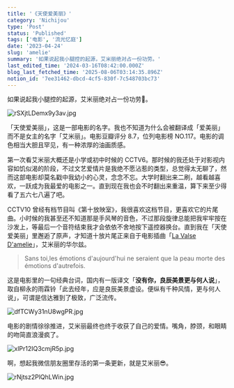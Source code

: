 ```yaml
---
title: '《天使爱美丽》'
category: 'Nichijou'
type: 'Post'
status: 'Published'
tags: ['电影', '流光忆庭']
date: '2023-04-24'
slug: 'amelie'
summary: '如果说起我小腿控的起源，艾米丽绝对占一份功劳。'
last_edited_time: '2024-03-16T08:42:00.000Z'
blog_last_fetched_time: '2025-08-06T03:14:35.896Z'
notion_id: '7ee31462-dbcd-4cf5-830f-7c548703bc73'
---
```


如果说起我小腿控的起源，艾米丽绝对占一份功劳🫣。

![rSXjtLDemx9y3av.jpg](https://cdn.sa.net/2024/03/16/rSXjtLDemx9y3av.jpg)

「天使爱美丽」，这是一部电影的名字。我也不知道为什么会被翻译成「爱美丽」而不是女主的名字「艾米丽」。电影豆瓣评分 8.7，位列电影榜 NO.117。电影的调色相当大胆且罕见，有一种浓厚的油画质感。

第一次看艾米丽大概还是小学或初中时候的 CCTV6。那时候的我还处于对影视内容如饥似渴的阶段，不过文艺爱情片是我绝不愿沾惹的类型，总觉得太无聊了，然而这部电影却莫名戳中我幼小的心灵，念念不忘。大学时翻出来二刷，越看越喜欢，一跃成为我最爱的电影之一。直到现在我也会不时翻出来重温，算下来至少得看了五六七八遍了吧。

CCTV10 曾经有档节目叫《第十放映室》，我很喜欢这档节目，更喜欢它的片尾曲。小时候的我甚至还不知道那是手风琴的音色，不过那段旋律总能把我牢牢按在沙发上，等最后一个音符结束我才会依依不舍地按下遥控器换台。直到我在「天使爱美丽」里邂逅了原声，才知道十放片尾正来自于电影插曲「[La Valse D'amelie](https://music.163.com/song?id=26635188&userid=45403592)」，艾米丽的华尔兹。

> Sans toi,les émotions d'aujourd'hui ne seraient que la peau morte des émotions d'autrefois.

这是电影里的一句经典台词，国内有一版译文「**没有你，良辰美景更与何人说**」，取自柳永的雨霖铃「此去经年，应是良辰美景虚设。便纵有千种风情，更与何人说」，可谓是信达雅到了极致，广泛流传。

![dfTCWy31nU8wgPR.jpg](https://cdn.sa.net/2024/03/16/dfTCWy31nU8wgPR.jpg)

电影的剧情徐徐推进，艾米丽最终也终于收获了自己的爱情。嘴角，脖颈，和眼睛的吻简直浪漫疯了。

![xlPr12IQ3cmjR5p.jpg](https://cdn.sa.net/2024/03/16/xlPr12IQ3cmjR5p.jpg)

啊，想起我微信朋友圈里存活的第一条更新，就是艾米丽😎。

![rNjtsz2PlQhLWin.jpg](https://cdn.sa.net/2024/03/16/rNjtsz2PlQhLWin.jpg)

